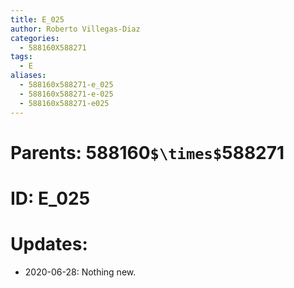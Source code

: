```yaml
---
title: E_025
author: Roberto Villegas-Diaz
categories:
  - 588160X588271
tags:
  - E
aliases:
  - 588160x588271-e_025
  - 588160x588271-e-025
  - 588160x588271-e025
---
```


# **Parents**: 588160`$\times$`588271
# **ID**: E_025
# **Updates**: 
 - 2020-06-28: Nothing new.

